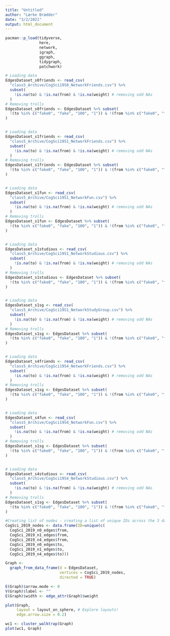 ```yaml
---
title: "Untitled"
author: "Lærke Brædder"
date: "3/2/2021"
output: html_document
---
```

```r
pacman::p_load(tidyverse,
               here,
               network,
               igraph,
               ggraph,
               tidygraph,
               patchwork)
```


```r
# Loading data
EdgesDataset_s0friends <- read_csv(
  "class5_Archive/CogSci19S0_NetworkFriends.csv") %>% 
  subset(
    !is.na(to) & !is.na(from) & !is.na(weight) # removing odd NAs
  )
# Removing trolls
EdgesDataset_s0friends <- EdgesDataset %>% subset(
  !(to %in% c("fake0", "fake", "100", "1")) & !(from %in% c("fake0", "fake", "100", "1") & !is.na(to) & !is.na(from))
)


# Loading data
EdgesDataset_s1friends <- read_csv(
  "class5_Archive/CogSci19S1_NetworkFriends.csv") %>% 
  subset(
    !is.na(to) & !is.na(from) & !is.na(weight) # removing odd NAs
  )
# Removing trolls
EdgesDataset_s1friends <- EdgesDataset %>% subset(
  !(to %in% c("fake0", "fake", "100", "1")) & !(from %in% c("fake0", "fake", "100", "1") & !is.na(to) & !is.na(from))
)


# Loading data
EdgesDataset_s1fun <- read_csv(
  "class5_Archive/CogSci19S1_NetworkFun.csv") %>% 
  subset(
    !is.na(to) & !is.na(from) & !is.na(weight) # removing odd NAs
  )
# Removing trolls
EdgesDataset_s1fun <- EdgesDataset %>% subset(
  !(to %in% c("fake0", "fake", "100", "1")) & !(from %in% c("fake0", "fake", "100", "1") & !is.na(to) & !is.na(from))
)


# Loading data
EdgesDataset_s1studious <- read_csv(
  "class5_Archive/CogSci19S1_NetworkStudious.csv") %>% 
  subset(
    !is.na(to) & !is.na(from) & !is.na(weight) # removing odd NAs
  )
# Removing trolls
EdgesDataset_s1studious <- EdgesDataset %>% subset(
  !(to %in% c("fake0", "fake", "100", "1")) & !(from %in% c("fake0", "fake", "100", "1") & !is.na(to) & !is.na(from))
)


# Loading data
EdgesDataset_s1sg <- read_csv(
  "class5_Archive/CogSci19S1_NetworkStudyGroup.csv") %>% 
  subset(
    !is.na(to) & !is.na(from) & !is.na(weight) # removing odd NAs
  )
# Removing trolls
EdgesDataset_s1sg <- EdgesDataset %>% subset(
  !(to %in% c("fake0", "fake", "100", "1")) & !(from %in% c("fake0", "fake", "100", "1") & !is.na(to) & !is.na(from))
)


# Loading data
EdgesDataset_s4friends <- read_csv(
  "class5_Archive/CogSci19S4_NetworkFriends.csv") %>% 
  subset(
    !is.na(to) & !is.na(from) & !is.na(weight) # removing odd NAs
  )
# Removing trolls
EdgesDataset_s1sg <- EdgesDataset %>% subset(
  !(to %in% c("fake0", "fake", "100", "1")) & !(from %in% c("fake0", "fake", "100", "1") & !is.na(to) & !is.na(from))
)


# Loading data
EdgesDataset_s4fun <- read_csv(
  "class5_Archive/CogSci19S4_NetworkFun.csv") %>% 
  subset(
    !is.na(to) & !is.na(from) & !is.na(weight) # removing odd NAs
  )
# Removing trolls
EdgesDataset_s1sg <- EdgesDataset %>% subset(
  !(to %in% c("fake0", "fake", "100", "1")) & !(from %in% c("fake0", "fake", "100", "1") & !is.na(to) & !is.na(from))
)


# Loading data
EdgesDataset_s4studious <- read_csv(
  "class5_Archive/CogSci19S4_NetworkStudious.csv") %>% 
  subset(
    !is.na(to) & !is.na(from) & !is.na(weight) # removing odd NAs
  )
# Removing trolls
EdgesDataset_s1sg <- EdgesDataset %>% subset(
  !(to %in% c("fake0", "fake", "100", "1")) & !(from %in% c("fake0", "fake", "100", "1") & !is.na(to) & !is.na(from))
)
```


```r
#Creating list of nodes - creating a list of unique IDs across the 3 datasets
CogSci_2019_nodes <- data.frame(ID=unique(c(
  CogSci_2019_n0_edges$from,
  CogSci_2019_n1_edges$from,
  CogSci_2019_n4_edges$from,
  CogSci_2019_n0_edges$to,
  CogSci_2019_n1_edges$to,
  CogSci_2019_n4_edges$to)))

Graph <-
  graph_from_data_frame(d = EdgesDataset,
                        vertices = CogSci_2019_nodes,
                        directed = TRUE)

E(Graph)$arrow.mode <- 0
V(Graph)$label <- ""
E(Graph)$width <- edge_attr(Graph)$weight

plot(Graph,
     layout = layout_on_sphere, # Explore layouts!
     edge.arrow.size = 0.2)

wc1 <- cluster_walktrap(Graph)
plot(wc1, Graph)


```

